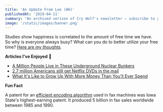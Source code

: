 ```yaml
---
title: 'An Update From Lee (#6)'
publishedAt: '2019-04-11'
summary: "An archived verison of Cry Wolf's newsletter – subscribe to get early access."
image: '/static/images/banner.png'
---
```


Studies show happiness is correlated to the amount of free time we have.
So why is everyone always busy? What can you do to better utilize your free time?
[Here are my thoughts](/blog/stop-wasting-your-time/).

**Articles I've Enjoyed** 📝

- [A Million People Live in These Underground Nuclear Bunkers](https://www.nationalgeographic.com/photography/proof/2017/02/atomic-rooms-beijing-china-housing/)
- [2.7 million Americans still get Netflix DVDs in the mail](https://edition.cnn.com/2019/04/04/media/netflix-dvd-subscription-mail-trnd/)
- [What It's Like to Grow Up With More Money Than You'll Ever Spend](https://www.thecut.com/2019/03/abigail-disney-has-more-money-than-shell-ever-spend.html)

**Fun Fact**

A patent for an [efficient encoding algorithm](http://www.ece.iastate.edu/profiles/david-c-nicholas/) used in fax machines
was Iowa State's highest-earning patent. It produced 5 billion in fax sales worldwide between 1985 and 1990.
